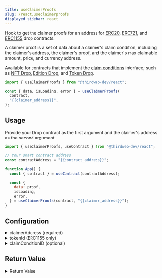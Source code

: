 ```yaml
---
title: useClaimerProofs
slug: /react.useclaimerproofs
displayed_sidebar: react
---
```



Hook to get the claimer proofs for an address for [ERC20](https://portal.thirdweb.com/solidity/base-contracts/erc-20/erc20drop), [ERC721](https://portal.thirdweb.com/solidity/base-contracts/erc-721/erc721drop), and [ERC1155](https://portal.thirdweb.com/solidity/base-contracts/erc-1155/erc1155drop) drop contracts.

A claimer proof is a set of data about a claimer's claim condition, including the claimer's address, the claimer's proof, and the claimer's max claimable amount, price, and currency address.

Available for contracts that implement the [claim conditions](/solidity/extensions/erc721claimablewithconditions)
interface; such as [NFT Drop](https://thirdweb.com/thirdweb.eth/DropERC721), [Edition Drop](https://thirdweb.com/thirdweb.eth/DropERC1155),
and [Token Drop](https://thirdweb.com/thirdweb.eth/DropERC20).

```jsx
import { useClaimerProofs } from "@thirdweb-dev/react";

const { data, isLoading, error } = useClaimerProofs(
  contract,
  "{{claimer_address}}",
);
```

## Usage

Provide your Drop contract as the first argument and the claimer's address as the second argument.

```jsx
import { useClaimerProofs, useContract } from "@thirdweb-dev/react";

// Your smart contract address
const contractAddress = "{{contract_address}}";

function App() {
  const { contract } = useContract(contractAddress);

  const {
    data: proof,
    isLoading,
    error,
  } = useClaimerProofs(contract, "{{claimer_address}}");
}
```

## Configuration

<details>
  <summary>claimerAddress (required)</summary>
  <div>

### claimerAddress (required)

The second parameter is the `claimerAddress`. This is the address of the user you want to get the proof for.

Likely, you will want to check proofs of the currently connected wallet address.

You can use the useAddress hook to get this value.

```jsx
import { useAddress, useClaimerProofs, useContract } from "@thirdweb-dev/react";

// Your smart contract address
const contractAddress = "{{contract_address}}";

function App() {
  const { contract } = useContract(contractAddress);
  // highlight-start
  const address = useAddress();
  // highlight-end

  const {
    data: proof,
    isLoading,
    error,
  } = useClaimerProofs(
    contract,
    // highlight-start
    address, // Use useAddress hook to get current wallet address
    // highlight-end
  );
}
```

</div>
</details>

<details>
  <summary>tokenId (ERC1155 only)</summary>
  <div>

### tokenId (ERC1155 only)

When using the hook with ERC1155 contracts, pass the `tokenId` as the third parameter; as each token can have unique claim conditions.

Pass `undefined`, or leave this field out if you are using ERC721 or ERC20 drop contracts.

```jsx
import { useClaimerProofs, useContract } from "@thirdweb-dev/react";

// Your smart contract address
const contractAddress = "{{contract_address}}";

function App() {
  const { contract } = useContract(contractAddress);

  const {
    data: proof,
    isLoading,
    error,
  } = useClaimerProofs(
    contract,
    "{{claimer_address}}",
    // highlight-start
    0, // Token ID required for ERC1155 contracts here.
    // highlight-end
  );
}
```

</div>
</details>

<details>
  <summary>claimConditionID (optional)</summary>
  <div>

### claimConditionID (optional)

The fourth parameter is `claimConditionId`. This is the ID of the claim condition you want to get the proof for.

```jsx
import { useClaimerProofs, useContract } from "@thirdweb-dev/react";

// Your smart contract address
const contractAddress = "{{contract_address}}";

function App() {
  const { contract } = useContract(contractAddress);

  // "data" now includes a proof for the claim condition with ID 0.
  const {
    data: proof,
    isLoading,
    error,
  } = useClaimerProofs(
    contract,
    "{{claimer_address}}",
    undefined,
    // highlight-start
    0, // Claim condition ID here.
    // highlight-end
  );
}
```

</div>
</details>

## Return Value

<details>
  <summary>Return Value</summary>
  <div>
    
The hook's `data` property, once loaded, contains the following properties:

```ts
{
    price?: string | undefined;
    currencyAddress?: string | undefined;
    address: string;
    proof: string[];
    maxClaimable: string;
}
```

</div>
</details>
